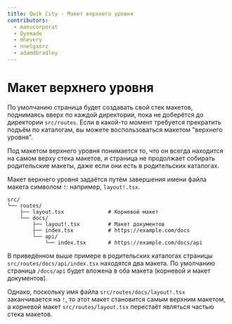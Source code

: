 ```yaml
---
title: Qwik City - Макет верхнего уровня
contributors:
  - manucorporat
  - Oyemade
  - mhevery
  - nnelgxorz
  - adamdbradley
---
```


# Макет верхнего уровня

По умолчанию страница будет создавать свой стек макетов, поднимаясь вверх по каждой директории, пока не доберётся до директории `src/routes`. Если в какой-то момент требуется прекратить подъём по каталогам, вы можете воспользоваться макетом "верхнего уровня".

Под макетом верхнего уровня понимается то, что он всегда находится на самом верху стека макетов, и страница не продолжает собирать родительские макеты, даже если они есть в родительских каталогах.

Макет верхнего уровня задаётся путём завершения имени файла макета символом `!`: например, `layout!.tsx`.

```
src/
└── routes/
    ├── layout.tsx              # Корневой макет
    └── docs/
        ├── layout!.tsx         # Макет документов
        ├── index.tsx           # https://example.com/docs
        └── api/
            └── index.tsx       # https://example.com/docs/api
```

В приведённом выше примере в родительских каталогах страницы `src/routes/docs/api/index.tsx` находятся два макета. По умолчанию страница `/docs/api` будет вложена в оба макета (корневой и макет документов).

Однако, поскольку имя файла `src/routes/docs/layout!.tsx` заканчивается на `!`, то этот макет становится самым верхним макетом, а корневой макет `src/routes/layout.tsx` перестаёт являться частью стека макетов.
